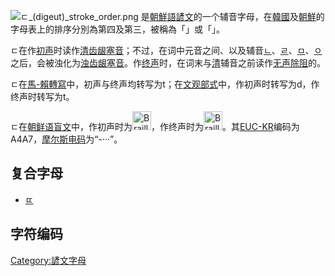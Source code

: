 [[Image:ㄷ_(digeut)_stroke_order.png|thumb]]
'''{{lang|ko|ㄷ}}'''是[[朝鮮語|朝鮮語]][[諺文|諺文]]的一个辅音字母，在[[韓國|韓國]]及[[朝鮮|朝鮮]]的字母表上的排序分別為第四及第三，被稱為「'''{{lang|ko|디귿}}'''」或「'''{{lang|ko|디읃}}'''」。

ㄷ在作[[初声|初声]]时读作[[清齿龈塞音|清齿龈塞音]]{{IPA|/t/}}；不过，在词中元音之间、以及辅音[[ㄴ|ㄴ]]、[[ㄹ|ㄹ]]、[[ㅁ|ㅁ]]、[[ㅇ|ㅇ]]之后，会被浊化为[[浊齿龈塞音|浊齿龈塞音]]{{IPA|/d/}}。作[[终声|终声]]时，在词末与[[清音|清]]辅音之前读作[[无声除阻|无声除阻]]的{{IPA|/t̚/}}。

ㄷ在[[馬科恩-賴肖爾轉寫系統|馬-賴轉寫]]中，初声与终声均转写为t；在[[文化观光部2000年式|文观部式]]中，作初声时转写为d，作终声时转写为t。

ㄷ在[[朝鲜语盲文|朝鲜语盲文]]中，作初声时为[[File:Braille_I9.svg|30px]]，作终声时为[[File:Braille_Asterisk.svg|30px]]。其[[EUC|EUC-KR]]编码为A4A7，[[摩尔斯电码|摩尔斯电码]]为“-···”。

==复合字母==
*[[ㄸ|ㄸ]]

== 字符编码 ==
{{諺文輔音字母編碼|
| 닿소리=ㄷ | 닿소리 코드=U+3137 | 닿소리 HTML=&#12599;
| 첫소리=ᄃ | 첫소리 코드=U+1103 | 첫소리 HTML=&#4355;
| 끝소리=ᆮ | 끝소리 코드=U+11AE | 끝소리 HTML=&#4526;
| 한양첫= | 한양첫 코드=U+F790 | 한양첫 HTML=&#63376;
| 한양끝= | 한양끝 코드=U+F880 | 한양끝 HTML=&#63616;
|   반각=ﾧ |   반각 코드=U+FFA7 |   반각 HTML=&#65447;
}}

{{writingsystem-stub}}
{{諺文}}

[[Category:諺文字母|Category:諺文字母]]